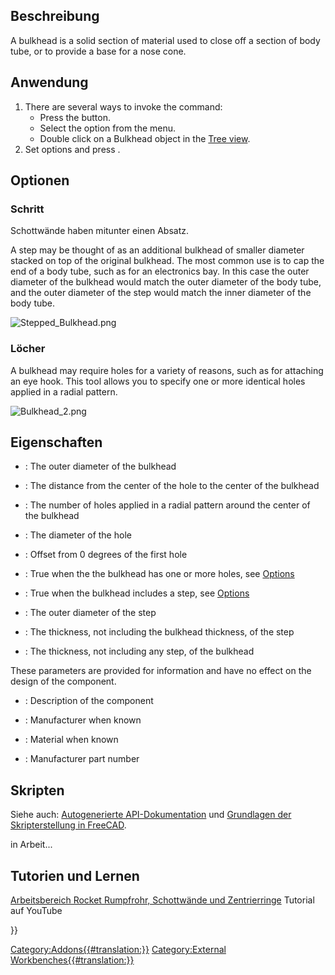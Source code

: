 <languages/>

{{Docnav/de
|[[Rocket_CenteringRing/de|Zentrierring]]
|[[Rocket_Fin/de|Flosse]]
|[[Rocket_Workbench/de|Arbeitsbereich Rocket]]
|IconL=Rocket_CenteringRing.svg
|IconR=Rocket_Fin.svg
|IconC=RocketWorkbench.svg
}}

{{GuiCommand/de
|Name=Rocket Bulkhead
|Name/de=Rocket Schottwand
|MenuLocation=Rakete → Schottwand
|Workbenches=[[Rocket_Workbench/de|Arbeitsbereich Rocket]]
|Version=0.19
}}

<span id="Description"></span>
==Beschreibung==

A bulkhead is a solid section of material used to close off a section of body tube, or to provide a base for a nose cone.

<span id="Usage"></span>
==Anwendung==

# There are several ways to invoke the command: 
#* Press the {{Button|[[Image:Rocket_Bulkhead.svg|16px]] [[Rocket_Bulkhead|Bulkhead]]}} button.
#* Select the {{MenuCommand|Rocket → [[Image:Rocket_Bulkhead.svg|16px]] Bulkhead}} option from the menu.
#* Double click on a Bulkhead object in the [[Tree_view|Tree view]].
# Set options and press {{Button|OK}}.

<span id="Options"></span>
==Optionen==

<span id="Step"></span>
===Schritt===

Schottwände haben mitunter einen Absatz.

A step may be thought of as an additional bulkhead of smaller diameter stacked on top of the original bulkhead. The most common use is to cap the end of a body tube, such as for an electronics bay. In this case the outer diameter of the bulkhead would match the outer diameter of the body tube, and the outer diameter of the step would match the inner diameter of the body tube.

[[File:Stepped_Bulkhead.png]]
{{Caption|A stepped bulkhead used to cap a body tube}}

<span id="Holes"></span>
===Löcher===

A bulkhead may require holes for a variety of reasons, such as for attaching an eye hook. This tool allows you to specify one or more identical holes applied in a radial pattern.

[[File:Bulkhead_2.png]]
{{Caption|A stepped bulkhead with 4 holes}}

<span id="Properties"></span>
==Eigenschaften==

{{TitleProperty|Schottwand}}

* {{PropertyData|Diameter}}: The outer diameter of the bulkhead
* {{PropertyData|Hole Center}}: The distance from the center of the hole to the center of the bulkhead
* {{PropertyData|Hole Count}}: The number of holes applied in a radial pattern around the center of the bulkhead
* {{PropertyData|Hole Diameter}}: The diameter of the hole
* {{PropertyData|Hole Offset}}: Offset from 0 degrees of the first hole
* {{PropertyData|Holes}}: True when the the bulkhead has one or more holes, see [[#Options|Options]]
* {{PropertyData|Step}}: True when the bulkhead includes a step, see [[#Options|Options]]
* {{PropertyData|Step Diameter}}: The outer diameter of the step
* {{PropertyData|Step Thickness}}: The thickness, not including the bulkhead thickness, of the step
* {{PropertyData|Thickness}}: The thickness, not including any step, of the bulkhead

{{TitleProperty|Rocket Component}}

These parameters are provided for information and have no effect on the design of the component.

* {{PropertyData|Description}}: Description of the component
* {{PropertyData|Manufacturer}}: Manufacturer when known
* {{PropertyData|Material}}: Material when known
* {{PropertyData|Part Number}}: Manufacturer part number

<span id="Scripting"></span>
==Skripten==

Siehe auch: [https://freecad.github.io/SourceDoc/ Autogenerierte API-Dokumentation] und [[FreeCAD_Scripting_Basics/de|Grundlagen der Skripterstellung in FreeCAD]].

in Arbeit...

<span id="Tutorials_and_Learning"></span>
== Tutorien und Lernen ==

[https://youtu.be/xi7acpw3eDA Arbeitsbereich Rocket Rumpfrohr, Schottwände und Zentrierringe] Tutorial auf YouTube


{{Docnav/de
|[[Rocket_CenteringRing/de|Zentrierring]]
|[[Rocket_Fin/de|Flosse]]
|[[Rocket_Workbench/de|Arbeitsbereich Rocket]]
|IconL=Rocket_CenteringRing.svg
|IconR=Rocket_Fin.svg
|IconC=RocketWorkbench.svg
}}

{{Userdocnavi{{#translation:}}}}
[[Category:Addons{{#translation:}}]]
[[Category:External Workbenches{{#translation:}}]]